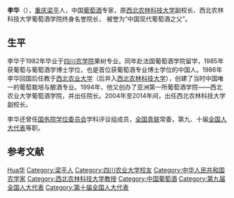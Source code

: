 {{Otheruses|李华}}
'''李华'''（{{bd|1959年|12月31日}}），[[重庆|重庆]][[梁平|梁平]]人，中国[[葡萄酒|葡萄酒]]专家，原[[西北农林科技大学|西北农林科技大学]]副校长、西北农林科技大学葡萄酒学院终身名誉院长， 被誉为“中国现代葡萄酒之父”。{{r|gmw}}

== 生平 ==
李华于1982年毕业于[[四川农学院|四川农学院]]果树专业。同年赴法国{{link-fr|波尔多第二大学|Université Bordeaux-II}}葡萄酒学院留学，1985年获葡萄与葡萄酒学博士学位，也是首位获葡萄酒专业博士学位的中国人。1986年李华回国后任教于[[西北农业大学|西北农业大学]]（后并入[[西北农林科技大学|西北农林科技大学]]），创建了当时中国唯一的葡萄栽培与酿酒专业。1994年，他又创办了亚洲第一所葡萄酒学院——西北农业大学葡萄酒学院，并出任院长。2004年至2014年间，出任西北农林科技大学副校长。{{r|gmw}}{{r|people}}{{r|people2}}{{r|nwsuaf}}

李华还曾任[[国务院学位委员会|国务院学位委员会]]学科评议组成员，[[全国青联|全国青联]]常委，第九、十届[[全国人大代表|全国人大代表]]等职。{{r|people2}}{{r|nwsuaf}}

== 参考文献 ==
{{reflist|refs=
<ref name=gmw>{{cite web|url=http://epaper.gmw.cn/gmrb/html/2014-04/16/nw.D110000gmrb_20140416_5-04.htm|title=李华:“中国现代葡萄酒之父”|date=2014-04-16|work=光明日报|access-date=2016-12-26|archive-date=2019-08-31|archive-url=https://web.archive.org/web/20190831160313/http://epaper.gmw.cn/gmrb/html/2014-04/16/nw.D110000gmrb_20140416_5-04.htm|dead-url=no}}</ref>
<ref name=people>{{cite web|url=http://www.people.com.cn/GB/paper39/14032/1251889.html|title=酒博士李华打造“东方波尔多”（名人专访）|work=人民网|date=2005-02-04|access-date=2016-12-26|archive-date=2019-08-31|archive-url=https://web.archive.org/web/20190831162612/http://www.people.com.cn/GB/paper39/14032/1251889.html|dead-url=no}}</ref>
<ref name=people2>{{cite web|url=http://people.com.cn/GB/shizheng/8198/31983/32177/2370856.html|title=李华：创办亚洲第一所葡萄酒学院的人大代表|date=2004-03-03|work=人民网|access-date=2016-12-26|archive-date=2019-08-30|archive-url=https://web.archive.org/web/20190830162931/http://people.com.cn/GB/shizheng/8198/31983/32177/2370856.html|dead-url=no}}</ref>
<ref name=nwsuaf>{{cite web|url=http://wine.nwsuaf.edu.cn/xygk/szdw/jsyjy/259567.htm|title=李华|date=2016-06-15|work=西北农林科技大学葡萄酒学院|access-date=2016-12-26|archive-url=https://web.archive.org/web/20170904114905/http://wine.nwsuaf.edu.cn/xygk/szdw/jsyjy/259567.htm|archive-date=2017-09-04|dead-url=yes}}</ref>
}}

{{Authority control}}
{{DEFAULTSORT:Li李}}
[[Category:李姓|Hua华]]
[[Category:梁平人|Category:梁平人]]
[[Category:四川农业大学校友|Category:四川农业大学校友]]
[[Category:中华人民共和国农学家|Category:中华人民共和国农学家]]
[[Category:西北农林科技大学教授|Category:西北农林科技大学教授]]
[[Category:中国葡萄酒|Category:中国葡萄酒]]
[[Category:第九届全国人大代表|Category:第九届全国人大代表]]
[[Category:第十届全国人大代表|Category:第十届全国人大代表]]